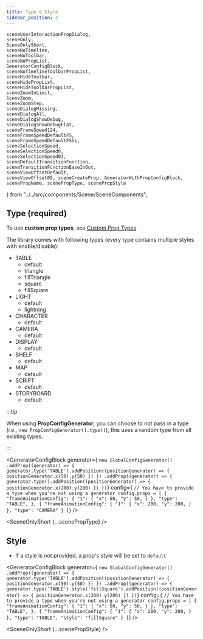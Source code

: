```yaml
---
title: Type & Style
sidebar_position: 2
---
```


    sceneUserInteractionPropDialog,
    SceneOnly,
    SceneOnlyShort,
    sceneNoTimeline,
    sceneNoToolbar,
    sceneNoPropList,
    GeneratorConfigBlock,
    sceneNoTimelineToolbarPropList,
    sceneHideToolbar,
    sceneHidePropList,
    sceneHideToolbarPropList,
    sceneZoomInLimit,
    SceneZoom,
    sceneZoomStep,
    sceneDialogMissing,
    sceneDialogAll,
    sceneDialogShowDebug,
    sceneDialogShowDebugFlat,
    sceneFrameSpeed124,
    sceneFrameSpeedDefaultFS,
    sceneFrameSpeedDefaultFS5s,
    sceneSelectionSpeed,
    sceneSelectionSpeed0,
    sceneSelectionSpeed03,
    sceneDefaultTransitionFunction,
    sceneTransitionFunctionEaseInOut,
    sceneViewOffsetDefault,
    sceneViewOffset09, sceneCreateProp, GeneratorWithPropConfigBlock, scenePropName, scenePropType, scenePropStyle
} from "../../src/components/Scene/SceneComponents";

## Type (required)

To use **custom prop types**, see [Custom Prop Types](t)

The library comes with following types (every type contains multiple styles with enable/disable):

* TABLE
    * default
    * triangle
    * fillTriangle
    * square
    * fillSquare
* LIGHT
    * default
    * lightning
* CHARACTER
    * default
* CAMERA
    * default
* DISPLAY
    * default
* SHELF
    * default
* MAP
    * default
* SCRIPT
    * default
* STORYBOARD
    * default


:::tip

When using **PropConfigGenerator**,
you can choose to not pass in a type (*i.e.,* `new PropConfigGenerator().type()`),
this uses a random type from all existing types.

:::


<GeneratorConfigBlock
    generator={
        `new GlobalConfigGenerator()
    .addProp((generator) => {
        generator.type('TABLE').addPosition((positionGenerator) => {
            positionGenerator.x(50).y(50)
        })
    })
    .addProp((generator) => {
        generator.type().addPosition((positionGenerator) => {
            positionGenerator.x(200).y(200)
        })
    })`}
    config={
        `// You have to provide a type when you're not using a generator
config.props = [
    {
      "frameAnimationConfig": {
        "1": {
          "x": 50,
          "y": 50,
        }
      },
      "type": "TABLE",
    },
    {
      "frameAnimationConfig": {
        "1": {
          "x": 200,
          "y": 200,
        }
      },
      "type": "CAMERA"
    }
  ]`} />

<SceneOnlyShort {...scenePropType} />

## Style

* If a style is not provided, a prop's style will be set to `default`

<GeneratorConfigBlock
    generator={
        `new GlobalConfigGenerator()
    .addProp((generator) => {
        generator.type('TABLE').addPosition((positionGenerator) => {
            positionGenerator.x(50).y(50)
        })
    })
    .addProp((generator) => {
        generator.type('TABLE').style('fillSquare').addPosition((positionGenerator) => {
            positionGenerator.x(200).y(200)
        })
    })`}
    config={
        `// You have to provide a type when you're not using a generator
config.props = [
    {
      "frameAnimationConfig": {
        "1": {
          "x": 50,
          "y": 50,
        }
      },
      "type": "TABLE",
    },
    {
      "frameAnimationConfig": {
        "1": {
          "x": 200,
          "y": 200,
        }
      },
      "type": "TABLE",
      "style": "fillSquare"
    }
  ]`} />

<SceneOnlyShort {...scenePropStyle} />
